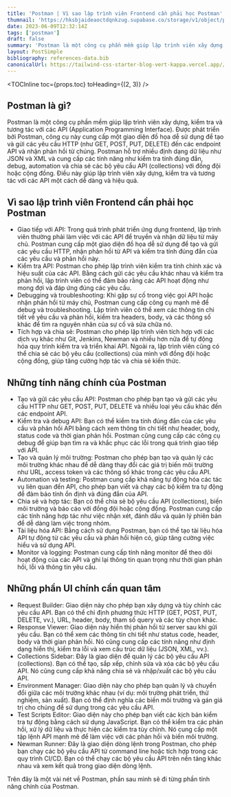 ```yaml
---
title: 'Postman | Vì sao lập trình viên Frontend cần phải học Postman'
thumnail: 'https://hksbjaideaoctdqnkzug.supabase.co/storage/v1/object/public/affiliate/cource/channels4_profile.jpeg'
date: 2023-06-09T12:32:14Z
tags: ['postman']
draft: false
summary: 'Postman là một công cụ phần mềm giúp lập trình viên xây dựng, kiểm tra và tương tác với các API, cung cấp một giao diện đồ họa dễ sử dụng để tạo và gửi các yêu cầu HTTP đến các endpoint API và nhận phản hồi từ chúng'
layout: PostSimple
bibliography: references-data.bib
canonicalUrl: https://tailwind-css-starter-blog-vert-kappa.vercel.app//blog/new-features-in-v1/
---
```


<TOCInline toc={props.toc} toHeading={(2, 3)} />

## Postman là gì?

Postman là một công cụ phần mềm giúp lập trình viên xây dựng, kiểm tra và tương tác với các API (Application Programming Interface). Được phát triển bởi Postman, công cụ này cung cấp một giao diện đồ họa dễ sử dụng để tạo và gửi các yêu cầu HTTP (như GET, POST, PUT, DELETE) đến các endpoint API và nhận phản hồi từ chúng. Postman hỗ trợ nhiều định dạng dữ liệu như JSON và XML và cung cấp các tính năng như kiểm tra tính đúng đắn, debug, automation và chia sẻ các bộ yêu cầu API (collections) với đồng đội hoặc cộng đồng. Điều này giúp lập trình viên xây dựng, kiểm tra và tương tác với các API một cách dễ dàng và hiệu quả.

## Vì sao lập trình viên Frontend cần phải học Postman

- Giao tiếp với API: Trong quá trình phát triển ứng dụng frontend, lập trình viên thường phải làm việc với các API để truyền và nhận dữ liệu từ máy chủ. Postman cung cấp một giao diện đồ họa dễ sử dụng để tạo và gửi các yêu cầu HTTP, nhận phản hồi từ API và kiểm tra tính đúng đắn của các yêu cầu và phản hồi này.
- Kiểm tra API: Postman cho phép lập trình viên kiểm tra tính chính xác và hiệu suất của các API. Bằng cách gửi các yêu cầu khác nhau và kiểm tra phản hồi, lập trình viên có thể đảm bảo rằng các API hoạt động như mong đợi và đáp ứng đúng các yêu cầu.
- Debugging và troubleshooting: Khi gặp sự cố trong việc gọi API hoặc nhận phản hồi từ máy chủ, Postman cung cấp công cụ mạnh mẽ để debug và troubleshooting. Lập trình viên có thể xem các thông tin chi tiết về yêu cầu và phản hồi, kiểm tra headers, body, và các thông số khác để tìm ra nguyên nhân của sự cố và sửa chữa nó.
- Tích hợp và chia sẻ: Postman cho phép lập trình viên tích hợp với các dịch vụ khác như Git, Jenkins, Newman và nhiều hơn nữa để tự động hóa quy trình kiểm tra và triển khai API. Ngoài ra, lập trình viên cũng có thể chia sẻ các bộ yêu cầu (collections) của mình với đồng đội hoặc cộng đồng, giúp tăng cường hợp tác và chia sẻ kiến thức.

## Những tính năng chính của Postman

- Tạo và gửi các yêu cầu API: Postman cho phép bạn tạo và gửi các yêu cầu HTTP như GET, POST, PUT, DELETE và nhiều loại yêu cầu khác đến các endpoint API.
- Kiểm tra và debug API: Bạn có thể kiểm tra tính đúng đắn của các yêu cầu và phản hồi API bằng cách xem thông tin chi tiết như header, body, status code và thời gian phản hồi. Postman cũng cung cấp các công cụ debug để giúp bạn tìm ra và khắc phục các lỗi trong quá trình giao tiếp với API.
- Tạo và quản lý môi trường: Postman cho phép bạn tạo và quản lý các môi trường khác nhau để dễ dàng thay đổi các giá trị biến môi trường như URL, access token và các thông số khác trong các yêu cầu API.
- Automation và testing: Postman cung cấp khả năng tự động hóa các tác vụ liên quan đến API, cho phép bạn viết và chạy các bộ kiểm tra tự động để đảm bảo tính ổn định và đúng đắn của API.
- Chia sẻ và hợp tác: Bạn có thể chia sẻ bộ yêu cầu API (collections), biến môi trường và báo cáo với đồng đội hoặc cộng đồng. Postman cung cấp các tính năng hợp tác như việc nhận xét, đánh dấu và quản lý phiên bản để dễ dàng làm việc trong nhóm.
- Tài liệu hóa API: Bằng cách sử dụng Postman, bạn có thể tạo tài liệu hóa API tự động từ các yêu cầu và phản hồi hiện có, giúp tăng cường việc hiểu và sử dụng API.
- Monitor và logging: Postman cung cấp tính năng monitor để theo dõi hoạt động của các API và ghi lại thông tin quan trọng như thời gian phản hồi, lỗi và thông tin yêu cầu.

## Những phần UI chính cần quan tâm

- Request Builder: Giao diện này cho phép bạn xây dựng và tùy chỉnh các yêu cầu API. Bạn có thể chỉ định phương thức HTTP (GET, POST, PUT, DELETE, vv.), URL, header, body, tham số query và các tùy chọn khác.
- Response Viewer: Giao diện này hiển thị phản hồi từ server sau khi gửi yêu cầu. Bạn có thể xem các thông tin chi tiết như status code, header, body và thời gian phản hồi. Nó cũng cung cấp các tính năng như định dạng hiển thị, kiểm tra lỗi và xem cấu trúc dữ liệu (JSON, XML, vv.).
- Collections Sidebar: Đây là giao diện để quản lý các bộ yêu cầu API (collections). Bạn có thể tạo, sắp xếp, chỉnh sửa và xóa các bộ yêu cầu API. Nó cũng cung cấp khả năng chia sẻ và nhập/xuất các bộ yêu cầu API.
- Environment Manager: Giao diện này cho phép bạn quản lý và chuyển đổi giữa các môi trường khác nhau (ví dụ: môi trường phát triển, thử nghiệm, sản xuất). Bạn có thể định nghĩa các biến môi trường và gán giá trị cho chúng để sử dụng trong các yêu cầu API.
- Test Scripts Editor: Giao diện này cho phép bạn viết các kịch bản kiểm tra tự động bằng cách sử dụng JavaScript. Bạn có thể kiểm tra các phản hồi, xử lý dữ liệu và thực hiện các kiểm tra tùy chỉnh. Nó cung cấp một tập lệnh API mạnh mẽ để làm việc với các phản hồi và biến môi trường.
- Newman Runner: Đây là giao diện dòng lệnh trong Postman, cho phép bạn chạy các bộ yêu cầu API từ command line hoặc tích hợp trong các quy trình CI/CD. Bạn có thể chạy các bộ yêu cầu API trên nền tảng khác nhau và xem kết quả trong giao diện dòng lệnh.

Trên đây là một vài nét về Postman, phần sau mình sẽ đi từng phần tính năng chính của Postman.
